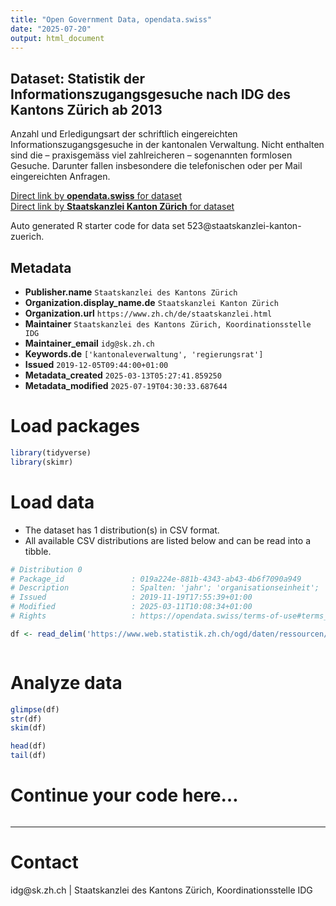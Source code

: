 ```yaml
---
title: "Open Government Data, opendata.swiss"
date: "2025-07-20"
output: html_document
---
```


## Dataset: Statistik der Informationszugangsgesuche nach IDG des Kantons Zürich ab 2013

Anzahl und Erledigungsart der schriftlich eingereichten Informationszugangsgesuche in der kantonalen Verwaltung. Nicht enthalten sind die – praxisgemäss viel zahlreicheren – sogenannten formlosen Gesuche. Darunter fallen insbesondere die telefonischen oder per Mail eingereichten Anfragen. 

[Direct link by **opendata.swiss** for dataset](https://opendata.swiss/de/dataset/statistik-der-informationszugangsgesuche-nach-idg-des-kantons-zurich-ab-2013)<br>
[Direct link by **Staatskanzlei Kanton Zürich** for dataset](https://www.zh.ch/de/politik-staat/kanton/kantonale-verwaltung/oeffentlichkeitsprinzip.html)

Auto generated R starter code for data set 523@staatskanzlei-kanton-zuerich.

## Metadata

- **Publisher.name** `Staatskanzlei des Kantons Zürich`
- **Organization.display_name.de** `Staatskanzlei Kanton Zürich`
- **Organization.url** `https://www.zh.ch/de/staatskanzlei.html`
- **Maintainer** `Staatskanzlei des Kantons Zürich, Koordinationsstelle IDG`
- **Maintainer_email** `idg@sk.zh.ch`
- **Keywords.de** `['kantonaleverwaltung', 'regierungsrat']`
- **Issued** `2019-12-05T09:44:00+01:00`
- **Metadata_created** `2025-03-13T05:27:41.859250`
- **Metadata_modified** `2025-07-19T04:30:33.687644`


# Load packages

```r

library(tidyverse)
library(skimr)

```

# Load data

-   The dataset has 1 distribution(s) in CSV format.
-   All available CSV distributions are listed below and can be read into a tibble.

```r

# Distribution 0
# Package_id               : 019a224e-881b-4343-ab43-4b6f7090a949
# Description              : Spalten: 'jahr'; 'organisationseinheit'; 'gesuche_haengig_jan' (am 1. Januar des Jahres); 'gesuche_total' (des gesamten Jahres); 'zugang_uneingeschraenkt_gewaehrt'; 'zugang_teilweise_gewaehrt'; 'zugang_vollstaendig_abgelehnt'; 'anderweitige_erledigung' (z.B. Rückzug, Gegenstandslosigkeit); 'gesuche_haengig_dez' (am 31. Dezember des Jahres).
# Issued                   : 2019-11-19T17:55:39+01:00
# Modified                 : 2025-03-11T10:08:34+01:00
# Rights                   : https://opendata.swiss/terms-of-use#terms_by

df <- read_delim('https://www.web.statistik.zh.ch/ogd/daten/ressourcen/KTZH_00000523_00000968.csv')



```

# Analyze data

```r

glimpse(df)
str(df)
skim(df)

head(df)
tail(df)

```

# Continue your code here...

```r

```

------------------------------------------------------------------------

# Contact

idg@sk.zh.ch | Staatskanzlei des Kantons Zürich, Koordinationsstelle IDG
